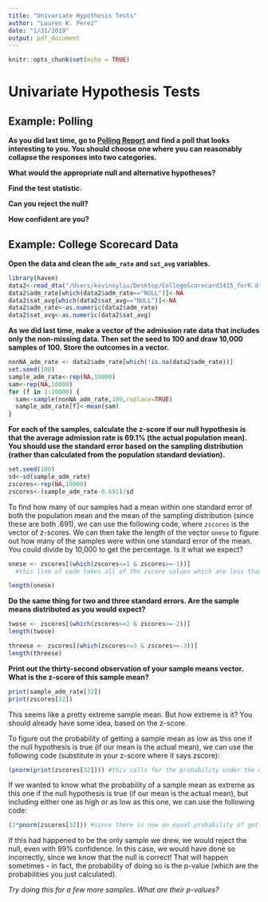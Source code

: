 ```yaml
---
title: "Univariate Hypothesis Tests"
author: "Lauren K. Perez"
date: "1/31/2019"
output: pdf_document
---
```


```r
knitr::opts_chunk$set(echo = TRUE)
```

# Univariate Hypothesis Tests

## Example: Polling

**As you did last time, go to [Polling Report](www.pollingreport.com) and find a poll that looks interesting to you.  You should choose one where you can reasonably collapse the responses into two categories.** 

**What would the appropriate null and alternative hypotheses?**

**Find the test statistic.**

**Can you reject the null?**

**How confident are you?**

## Example: College Scorecard Data

**Open the data and clean the `adm_rate` and `sat_avg` variables.**
```r
library(haven)
data2<-read_dta("/Users/kevinxyliu/Desktop/CollegeScorecard1415_forR.dta")
data2$adm_rate[which(data2$adm_rate=="NULL")]<-NA
data2$sat_avg[which(data2$sat_avg=="NULL")]<-NA
data2$adm_rate<-as.numeric(data2$adm_rate)
data2$sat_avg<-as.numeric(data2$sat_avg)
```

**As we did last time, make a vector of the admission rate data that includes only the non-missing data.  Then set the seed to 100 and draw 10,000 samples of 100.  Store the outcomes in a vector.**
```r
nonNA_adm_rate <- data2$adm_rate[which(!is.na(data2$adm_rate))]
set.seed(100)
sample_adm_rate<-rep(NA,10000)
sam<-rep(NA,10000)
for (f in 1:10000) {
  sam<-sample(nonNA_adm_rate,100,replace=TRUE)
  sample_adm_rate[f]<-mean(sam)
}
```

**For each of the samples, calculate the z-score if our null hypothesis is that the average admission rate is 69.1% (the actual population mean).  You should use the standard error based on the sampling distribution (rather than calculated from the population standard deviation).**
```r
set.seed(100)
sd<-sd(sample_adm_rate)
zscores<-rep(NA,10000)
zscores<-(sample_adm_rate-0.691)/sd

```

To find how many of our samples had a mean within one standard error of both the population mean and the mean of the sampling distribution (since these are both .691), we can use the following code, where `zscores` is the vector of z-scores. We can then take the length of the vector `onese` to figure out how many of the samples were within one standard error of the mean.  You could divide by 10,000 to get the percentage.  Is it what we expect?

```r
onese <- zscores[(which(zscores<=1 & zscores>=-1))]
  #this line of code takes all of the zscore values which are less than or equal to 1 AND greater than or equal to -1 and stores them in a new vector called onesd

length(onese)
```

**Do the same thing for two and three standard errors.  Are the sample means distributed as you would expect?**
```r
twose <- zscores[(which(zscores<=2 & zscores>=-2))]
length(twose)
```
```r
threese <- zscores[(which(zscores<=3 & zscores>=-3))]
length(threese)
```

**Print out the thirty-second observation of your sample means vector.  What is the z-score of this sample mean?**
```r
print(sample_adm_rate[32])
print(zscores[32])
```

This seems like a pretty extreme sample mean. But how extreme is it?  You should already have some idea, based on the z-score. 

To figure out the probability of getting a sample mean as low as this one if the null hypothesis is true (if our mean is the actual mean), we can use the following code (substitute in your z-score where it says zscore):

```r
(pnorm(print(zscores[32]))) #this calls for the probability under the normal curve of your z-score.  It is the same value you would get if you put this into a normal calculator or looked it up in a z-score table.  This is also the p-value! 
```

If we wanted to know what the probability of a sample mean as extreme as this one if the null hypothesis is true (if our mean is the actual mean), but including either one as high or as low as this one, we can use the following code:

```r
(2*pnorm(zscores[32])) #since there is now an equal probability of getting a number as high as this one is low, we double the result
```

If this had happened to be the only sample we drew, we would reject the null, even with 99% confidence.  In this case, we would have done so incorrectly, since we know that the null is correct! That will happen sometimes - in fact, the probability of doing so is the p-value (which are the probabilities you just calculated). 

*Try doing this for a few more samples.  What are their p-values?*